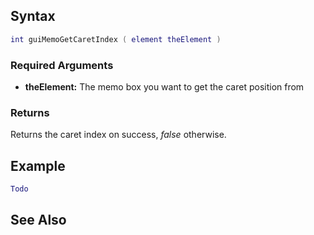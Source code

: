 {{Client function}}

{{New feature/item|3.0135|1.3.5|6054|
This function returns the caret (the text cursor) position within the memo box.
}}

==Syntax== 
<syntaxhighlight lang="lua">
int guiMemoGetCaretIndex ( element theElement )
</syntaxhighlight> 

===Required Arguments=== 
*'''theElement:''' The memo box you want to get the caret position from

===Returns===
Returns the caret index on success, ''false'' otherwise.

==Example==
<syntaxhighlight lang="lua">Todo</syntaxhighlight>

==See Also==
{{GUI_functions}}